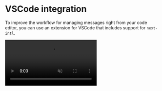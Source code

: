 # VSCode integration

To improve the workflow for managing messages right from your code editor, you can use an extension for VSCode that includes support for `next-intl`.

<video className="my-8" loop controls muted src="/i18n-ally-demo.mp4" />

These extensions are known to support `next-intl`:

1. [i18n Ally](#i18n-ally)
2. [Sherlock](#sherlock)

## i18n Ally [#i18n-ally]

**Features:**

- Message extraction
- Inline annotations
- Inline message editing
- [Machine translations](https://github.com/lokalise/i18n-ally/wiki/Machine-Translation)
- An [editor UI](https://github.com/lokalise/i18n-ally/wiki/Editor-UI) that provides a file-based system for annotating messages & reviews

**Setup:**

1. Install [i18n Ally](https://marketplace.visualstudio.com/items?itemName=lokalise.i18n-ally)
2. Configure the extension in your project via [workspace settings](https://code.visualstudio.com/docs/getstarted/settings#_workspace-settings)

```json filename=".vscode/settings.json"
"i18n-ally.localesPaths": ["./path/to/your/messages"], // E.g. "./messages"
"i18n-ally.keystyle": "nested"
```

## 🕵️‍♂️ Sherlock [#sherlock]

**Features:**

- Message extraction
- Inline annotations
- Inline message editing
- [Message linting](https://inlang.com/m/r7kp499g/app-inlang-ideextension#message-linting?ref=next-intl)
- Integration with other parts of the inlang ecosystem like [the Fink editor](https://inlang.com/m/tdozzpar/app-inlang-editor?ref=next-intl) or [the inlang CLI](https://inlang.com/m/2qj2w8pu/app-inlang-cli?ref=next-intl)

**Setup:**

1. Install the [Sherlock VS Code extension](https://marketplace.visualstudio.com/items?itemName=inlang.vs-code-extension)
2. Configure the extension in your project via `project.inlang/settings.json`:

```json filename="project.inlang/settings.json"
{
  "$schema": "https://inlang.com/schema/project-settings",
  "sourceLanguageTag": "en",
  "languageTags": ["en", "de"],
  "modules": [
    "https://cdn.jsdelivr.net/npm/@inlang/plugin-next-intl@latest/dist/index.js"
  ],
  "plugin.inlang.nextIntl": {
    "pathPattern": "./messages/{languageTag}.json"
  }
}
```

**Guide:**

Learn more in the inlang docs: [Setting up next-intl with the Sherlock extension](https://inlang.com/g/hhfueysj/guide-nilsjacobsen-nextIntlIdeExtension?ref=next-intl)
